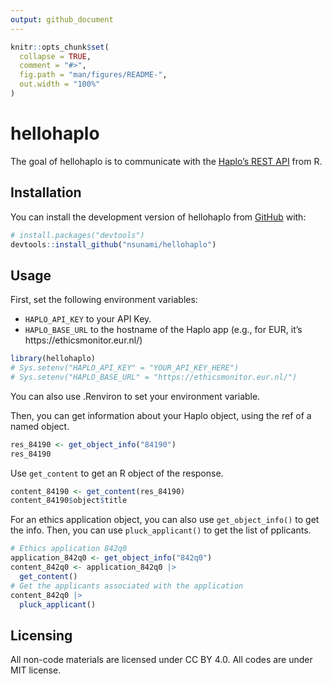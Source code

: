 ```yaml
---
output: github_document
---
```


<!-- README.md is generated from README.Rmd. Please edit that file -->

```r
knitr::opts_chunk$set(
  collapse = TRUE,
  comment = "#>",
  fig.path = "man/figures/README-",
  out.width = "100%"
)
```

# hellohaplo

<!-- badges: start -->
<!-- badges: end -->

The goal of hellohaplo is to communicate with the [Haplo's REST API](https://docs.haplo.org/rest-api) from R.


## Installation

You can install the development version of hellohaplo from [GitHub](https://github.com/) with:

``` r
# install.packages("devtools")
devtools::install_github("nsunami/hellohaplo")
```

## Usage

First, set the following environment variables:

- `HAPLO_API_KEY` to your API Key.
- `HAPLO_BASE_URL` to the hostname of the Haplo app (e.g., for EUR, it's https://ethicsmonitor.eur.nl/)

```r
library(hellohaplo)
# Sys.setenv("HAPLO_API_KEY" = "YOUR_API_KEY_HERE")
# Sys.setenv("HAPLO_BASE_URL" = "https://ethicsmonitor.eur.nl/")
```

You can also use .Renviron to set your environment variable.

Then, you can get information about your Haplo object, using the ref of a named object.

```r
res_84190 <- get_object_info("84190")
res_84190
```

Use `get_content` to get an R object of the response. 

```r
content_84190 <- get_content(res_84190)
content_84190$object$title
```

For an ethics application object, you can also use `get_object_info()` to get the info. Then, you can use `pluck_applicant()` to get the list of pplicants.


```r
# Ethics application 842q0
application_842q0 <- get_object_info("842q0")
content_842q0 <- application_842q0 |>
  get_content()
# Get the applicants associated with the application
content_842q0 |> 
  pluck_applicant()
```

## Licensing

All non-code materials are licensed under CC BY 4.0. All codes are under MIT license. 

